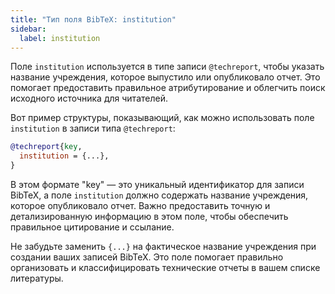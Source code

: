 ```yaml
---
title: "Тип поля BibTeX: institution"
sidebar:
  label: institution
---
```



Поле `institution` используется в типе записи `@techreport`, чтобы указать название учреждения, которое выпустило или опубликовало отчет. Это помогает предоставить правильное атрибутирование и облегчить поиск исходного источника для читателей.

<CiteDrive/>

Вот пример структуры, показывающий, как можно использовать поле `institution` в записи типа `@techreport`:

```bibtex
@techreport{key,
  institution = {...},
}
```

В этом формате "key" — это уникальный идентификатор для записи BibTeX, а поле `institution` должно содержать название учреждения, которое опубликовало отчет. Важно предоставить точную и детализированную информацию в этом поле, чтобы обеспечить правильное цитирование и ссылание.

Не забудьте заменить `{...}` на фактическое название учреждения при создании ваших записей BibTeX. Это поле помогает правильно организовать и классифицировать технические отчеты в вашем списке литературы.

